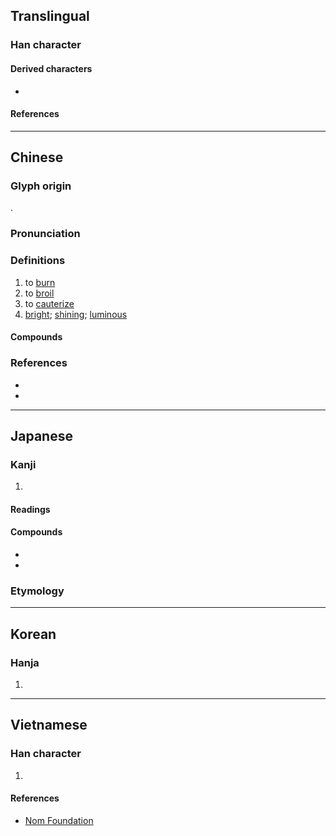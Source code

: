 {{character info}}
==Translingual==

===Han character===
{{Han char|rn=86|rad=火|as=03|sn=7|four=97820|canj=FPI,FPM|ids=⿰火勺}}

====Derived characters====
* {{l|mul|[[䓎]], [[𥭓]], [[𭴰]]}}

====References====
{{Han ref|kx=0666.170|dkj=18878|dj=1075.220|hdz=32189.160|uh=707C}}

----

==Chinese==
{{zh-forms|alt=⿰大匀,⿰火勻*,烵}}

===Glyph origin===
{{Han etym}}
{{Han compound|火|勺|c1=s|c2=p|t1=fire|ls=psc}}.

===Pronunciation===
{{zh-pron
|m=zhuó
|c=zoek3,coek3
|c_note=zoek3 - colloquial; coek3 - variant
|mn=xm:chioh/qz,xm:chiok/zz:chiak
|mn_note=chioh - vernacular; chiok/chiak - literary
|mc=y
|oc=y
|cat=v,a
}}

===Definitions===
{{zh-hanzi}}

# to [[burn]]
# to [[broil]]
# to [[cauterize]]
# [[bright]]; [[shining]]; [[luminous]]

====Compounds====
{{zh-der|亮灼灼|昭灼|桃灼呈祥|氣勢熏灼|深知灼見|灼傷|灼灼|灼然|灼熱|灼燒|灼爍|灼痛|灼背燒頂|灼臂|灼艾分痛|灼見|灼見真知|灼骨|灼龜|焦灼|燎灼|燒灼|燔灼|燥灼|真知灼見|紅灼灼|鑽灼|閃灼|龜灼|灼亮}}

===References===
* {{R:twedu|A02386}}
* {{R:yue:Hanzi}}

----

==Japanese==

===Kanji===
{{ja-kanji|grade=|rs=火03}}

# {{rfdef|ja|sort=火03}}

====Readings====
{{ja-readings
|on=しゃく
|kun=や-く
}}

====Compounds====
* {{ja-r|灼熱|しゃくねつ}}
* {{ja-r|灼眼|しゃくがん}}

===Etymology===
{{ja-kanjitab|あらたか|yomi=k}}
{{ja-see|あらたか}}

----

==Korean==

===Hanja===
{{ko-hanja|hangeul=[[작]], [[사]]|eumhun=|rv=jak, sa|mr=chak, sa|y=cak, sa}}

# {{rfdef|ko|sort=火03}}

----

==Vietnamese==

===Han character===
{{vi-readings|rs=火03|reading=chước}}

# {{rfdef|vi|sort=火03}}

====References====
* [http://nomfoundation.org/common/nom_details.php?codepoint=707C Nom Foundation]